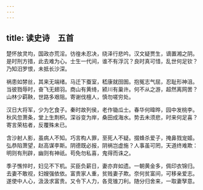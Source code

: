 ```yaml
---
---
---
```

title: 读史诗　五首
---



楚怀放灵均，国政亦荒淫。彷徨未忍决，绕泽行悲吟。汉文疑贾生，谪置湘之阴。是时刑方措，此去难为心。士生一代间，谁不有浮沉？良时真可惜，乱世何足钦？乃知汨罗恨，未抵长沙深。

祸患如棼丝，其来无端绪。马迁下蚕室，嵇康就囹圄。抱冤志气屈，忍耻形神沮。当彼戮辱时，奋飞无翅羽。商山有黄绮，颍川有巢许。何不从之游，超然离网罟？山林少羁鞅，世路多艰阻。寄谢伐檀人，慎勿嗟穷处。

汉日大将军，少为乞食子。秦时故列侯，老作锄瓜士。春华何暐晔，园中发桃李。秋风忽萧条，堂上生荆枳。深谷变为岸，桑田成海水。势去未须悲，时来何足喜？寄言荣枯者，反覆殊未已。

含沙射人影，虽病人不知。巧言构人罪，至死人不疑。掇蜂杀爱子，掩鼻戮宠姬。弘恭陷萧望，赵高谋李斯。阴德既必报，阴祸岂虚施？人事虽可罔，天道终难欺：明则有刑辟，幽则有神祇。苟免勿私喜，鬼得而诛之。

季子憔悴时，妇见不下机。买臣负薪日，妻亦弃如遗。一朝黄金多，佩印衣锦归。去妻不敢视，妇嫂强依依。富贵家人重，贫贱妻子欺。奈何贫富间，可移亲爱志。遂使中人心，汲汲求富贵。又令下人力，各竞锥刀利。随分归舍来，一取妻孥意。